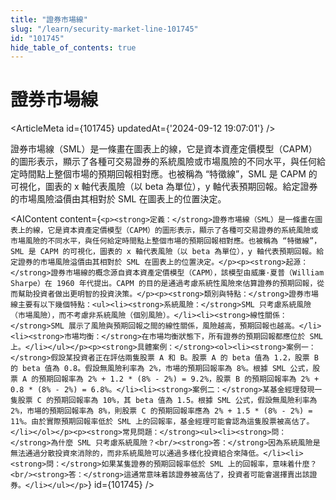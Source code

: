 ```yaml
---
title: "證券市場線"
slug: "/learn/security-market-line-101745"
id: "101745"
hide_table_of_contents: true
---
```



# 證券市場線

<ArticleMeta id={101745} updatedAt={'2024-09-12 19:07:01'} />
<div className='border-solid border-b border-t-0 my-4 border-[var(--ifm-color-gray-300)]' />

證券市場線（SML）是一條畫在圖表上的線，它是資本資產定價模型（CAPM）的圖形表示，顯示了各種可交易證券的系統風險或市場風險的不同水平，與任何給定時間點上整個市場的預期回報相對應。也被稱為 “特徵線”，SML 是 CAPM 的可視化，圖表的 x 軸代表風險（以 beta 為單位），y 軸代表預期回報。給定證券的市場風險溢價由其相對於 SML 在圖表上的位置決定。

<AIContent content={`<p><strong>定義：</strong>證券市場線（SML）是一條畫在圖表上的線，它是資本資產定價模型（CAPM）的圖形表示，顯示了各種可交易證券的系統風險或市場風險的不同水平，與任何給定時間點上整個市場的預期回報相對應。也被稱為 “特徵線”，SML 是 CAPM 的可視化，圖表的 x 軸代表風險（以 beta 為單位），y 軸代表預期回報。給定證券的市場風險溢價由其相對於 SML 在圖表上的位置決定。</p><p><strong>起源：</strong>證券市場線的概念源自資本資產定價模型（CAPM），該模型由威廉·夏普（William Sharpe）在 1960 年代提出。CAPM 的目的是通過考慮系統性風險來估算證券的預期回報，從而幫助投資者做出更明智的投資決策。</p><p><strong>類別與特點：</strong>證券市場線主要有以下幾個特點：<ul><li><strong>系統風險：</strong>SML 只考慮系統風險（市場風險），而不考慮非系統風險（個別風險）。</li><li><strong>線性關係：</strong>SML 展示了風險與預期回報之間的線性關係，風險越高，預期回報也越高。</li><li><strong>市場均衡：</strong>在市場均衡狀態下，所有證券的預期回報都應位於 SML 上。</li></ul></p><p><strong>具體案例：</strong><ol><li><strong>案例一：</strong>假設某投資者正在評估兩隻股票 A 和 B。股票 A 的 beta 值為 1.2，股票 B 的 beta 值為 0.8。假設無風險利率為 2%，市場的預期回報率為 8%。根據 SML 公式，股票 A 的預期回報率為 2% + 1.2 * (8% - 2%) = 9.2%，股票 B 的預期回報率為 2% + 0.8 * (8% - 2%) = 6.8%。</li><li><strong>案例二：</strong>某基金經理發現一隻股票 C 的預期回報率為 10%，其 beta 值為 1.5。根據 SML 公式，假設無風險利率為 2%，市場的預期回報率為 8%，則股票 C 的預期回報率應為 2% + 1.5 * (8% - 2%) = 11%。由於實際預期回報率低於 SML 上的回報率，基金經理可能會認為這隻股票被高估了。</li></ol></p><p><strong>常見問題：</strong><ul><li><strong>問：</strong>為什麼 SML 只考慮系統風險？<br/><strong>答：</strong>因為系統風險是無法通過分散投資來消除的，而非系統風險可以通過多樣化投資組合來降低。</li><li><strong>問：</strong>如果某隻證券的預期回報率低於 SML 上的回報率，意味着什麼？<br/><strong>答：</strong>這通常意味着該證券被高估了，投資者可能會選擇賣出該證券。</li></ul></p>`} id={101745} />
